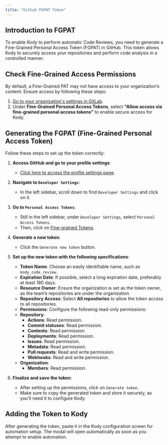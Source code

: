 ```yaml
---
title: "Github FGPAT Token"
---
```


## Introduction to FGPAT

To enable Kody to perform automatic Code Reviews, you need to generate a Fine-Grained Personal Access Token (FGPAT) in GitHub. This token allows Kody to securely access your repositories and perform code analysis in a controlled manner.

## Check Fine-Grained Access Permissions

By default, a Fine-Grained PAT may not have access to your organization’s content. Ensure access by following these steps:

1. [Go to your organization's settings in GitLab](https://github.com/organizations/kodustech/settings/personal-access-tokens).
2. Under **Fine-Grained Personal Access Tokens**, select **"Allow access via fine-grained personal access tokens"** to enable secure access for Kody.

## Generating the FGPAT (Fine-Grained Personal Access Token)

Follow these steps to set up the token correctly:

1. **Access GitHub and go to your profile settings**:

   - [Click here to access the profile settings page](https://github.com/settings/profile).

2. **Navigate to `Developer Settings`**:

   - In the left sidebar, scroll down to find `Developer Settings` and click on it.

3. **Go to `Personal Access Tokens`**:

   - Still in the left sidebar, under `Developer Settings`, select `Personal Access Tokens`.
   - Then, click on [Fine-grained Tokens](https://github.com/settings/tokens?type=beta).

4. **Generate a new token**:

   - Click the `Generate new token` button.

5. **Set up the new token with the following specifications**:

   - **Token Name**: Choose an easily identifiable name, such as `kody_code_review`.
   - **Expiration Date**: If possible, select a long expiration date, preferably at least 180 days.
   - **Resource Owner**: Ensure the organization is set as the token owner, as the team’s repositories are under the organization.
   - **Repository Access**: Select **All repositories** to allow the token access to all repositories.
   - **Permissions**: Configure the following read-only permissions:
   - **Repository**:
      - **Actions**: Read permission.
      - **Commit statuses**: Read permission.
      - **Contents**: Read permission.
      - **Deployments**: Read permission.
      - **Issues**: Read permission.
      - **Metadata**: Read permission.
      - **Pull requests**: Read and write permission.
      - **Webhooks**: Read and write permission.
   - **Organization**:
      - **Members**: Read permission.

6. **Finalize and save the token**:
   - After setting up the permissions, click on `Generate token`.
   - Make sure to copy the generated token and store it securely, as you’ll need it to configure Kody.

## Adding the Token to Kody

After generating the token, paste it in the Kody configuration screen for automation setup. The modal will open automatically as soon as you attempt to enable automation.
